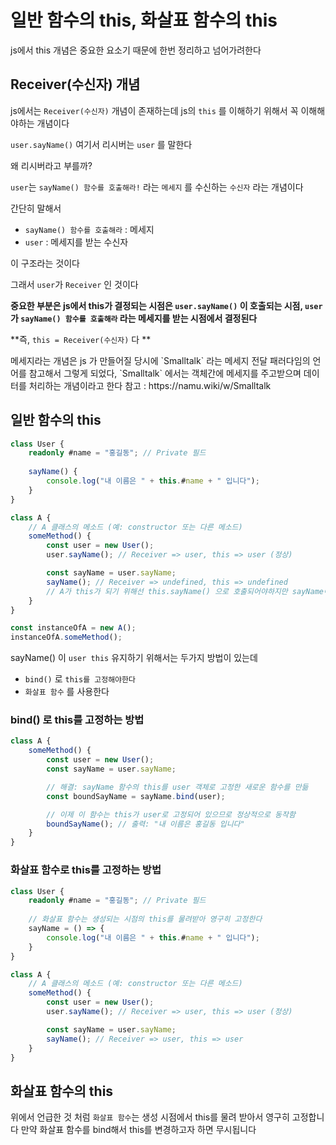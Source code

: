 

# 일반 함수의 this, 화살표 함수의 this

js에서 this 개념은 중요한 요소기 때문에 한번 정리하고 넘어가려한다

## Receiver(수신자) 개념

js에서는 `Receiver(수신자)` 개념이 존재하는데
js의 `this` 를 이해하기 위해서 꼭 이해해야하는 개념이다

`user.sayName()` 여기서 리시버는 `user` 를 말한다

왜 리시버라고 부를까?

`user`는 `sayName() 함수를 호출해라!` 라는 `메세지` 를 수신하는 `수신자` 라는 개념이다

간단히 말해서

- `sayName() 함수를 호출해라` : 메세지
- `user` : 메세지를 받는 수신자

이 구조라는 것이다

그래서 `user`가 `Receiver` 인 것이다

**중요한 부분은 js에서 this가 결정되는 시점은 `user.sayName()` 이 호출되는 시점, `user`가 `sayName() 함수를 호출해라` 라는 메세지를 받는 시점에서 결정된다**

**즉, `this = Receiver(수신자)`  다 **


<Callout type="info" emoji="ℹ️">
    메세지라는 개념은 js 가 만들어질 당시에 `Smalltalk` 라는 메세지 전달 패러다임의 언어를 참고해서 그렇게 되었다,
    `Smalltalk` 에서는 객체간에 메세지를 주고받으며 데이터를 처리하는 개념이라고 한다
    참고 : https://namu.wiki/w/Smalltalk
</Callout>

## 일반 함수의 this

```ts
class User {
    readonly #name = "홍길동"; // Private 필드
    
    sayName() {
        console.log("내 이름은 " + this.#name + " 입니다");
    }
}

class A {
    // A 클래스의 메소드 (예: constructor 또는 다른 메소드)
    someMethod() {
        const user = new User();
        user.sayName(); // Receiver => user, this => user (정상)

        const sayName = user.sayName;
        sayName(); // Receiver => undefined, this => undefined
        // A가 this가 되기 위해선 this.sayName() 으로 호출되어야하지만 sayName이 A의 속성이 아니므로 this로 호출이 불가능하다
    }
}

const instanceOfA = new A();
instanceOfA.someMethod();
```

sayName() 이 `user this` 유지하기 위해서는
두가지 방법이 있는데
- `bind()` 로 `this를 고정해야한다`
- `화살표 함수` 를 사용한다

### bind() 로 this를 고정하는 방법

```ts
class A {
    someMethod() {
        const user = new User();
        const sayName = user.sayName;

        // 해결: sayName 함수의 this를 user 객체로 고정한 새로운 함수를 만듦
        const boundSayName = sayName.bind(user);

        // 이제 이 함수는 this가 user로 고정되어 있으므로 정상적으로 동작함
        boundSayName(); // 출력: "내 이름은 홍길동 입니다"
    }
}
```

### 화살표 함수로 this를 고정하는 방법

```ts
class User {
    readonly #name = "홍길동"; // Private 필드
    
    // 화살표 함수는 생성되는 시점의 this를 물려받아 영구히 고정한다
    sayName = () => {
        console.log("내 이름은 " + this.#name + " 입니다");
    }
}

class A {
    // A 클래스의 메소드 (예: constructor 또는 다른 메소드)
    someMethod() {
        const user = new User();
        user.sayName(); // Receiver => user, this => user (정상)

        const sayName = user.sayName;
        sayName(); // Receiver => user, this => user
    }
}
```

## 화살표 함수의 this

위에서 언급한 것 처럼 `화살표 함수`는 생성 시점에서 this를 물려 받아서 영구히 고정합니다
만약 화살표 함수를 bind해서 this를 변경하고자 하면 무시됩니다
